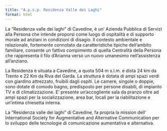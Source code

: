 ```yaml
---
title: "A.p.s.p. Residenza Valle dei Laghi"
format: html
---
```


La “Residenza valle dei laghi" di Cavedine, è un’ Azienda Pubblica di Servizi alla Persona che intende proporsi come luogo di ospitalità e di supporto morale ad anziani in condizioni di disagio. Il contesto ambientale e relazionale, fortemente connotato da caratteristiche tipiche dell’ambito familiare, consente un fattivo compimento di quella Centralità della Persona che rappresenta il filo d’Arianna verso un nuovo umanesimo nell’assistenza all’anziano.

La Residenza è situata a Cavedine, a quota 504 m s.l.m. e dista 24 km da Trento e 22 Km da Riva del Garda. La struttura è dotata di ampi spazi verdi con giardino attrezzato, fruibili dagli ospiti. Le camere, singole o doppie, sono dotate di comodo bagno, predisposto per persone disabili, di impianto TV e di climatizzazione. E’ presente un’accogliente sala da pranzo oltre ad ampi spazi per la socializzazione, area bar, locali per la riabilitazione e un’intima chiesetta interna.

La “Residenza valle dei laghi” di Cavedine, fa propria la mission dell’ International Society for Augmentative and Alternative Communication per lo sviluppo delle tecnologie di comunicazione aumentativa e alternativa.